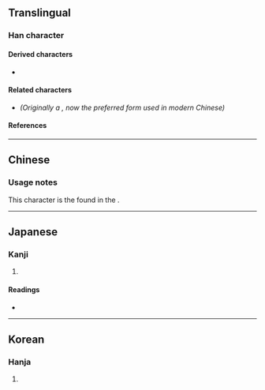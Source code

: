 {{also|甜}}
{{character info}}
==Translingual==

===Han character===
{{Han char|rn=99|rad=甘|as=06|sn=11|four=42764|canj=TMHJR|ids=⿰甘舌}}

====Derived characters====
* {{l|mul|[[𭞍]]}}

====Related characters====
* {{l|mul|[[甜]]}} ''(Originally a {{w|Variant Chinese characters|variant form}}, now the preferred form used in modern Chinese)''

====References====
{{Han ref|kx=0754.110|dkj=21655|dj=1161.050|hdz=42414.100|uh=751B}}

----

==Chinese==
{{zh-see|甜|vt}}

===Usage notes===
This character is the {{zh-original|甜|nocap=y|dot=}} found in the {{w|Kangxi dictionary}}.

----

==Japanese==

===Kanji===
{{ja-kanji|grade=|rs=甘06}}

# {{rfdef|ja|sort=甘06}}

====Readings====
* {{ja-readings|on=[[てん]] (ten)|kun=[[うまい]] (umai)|nanori=}}

----

==Korean==

===Hanja===
{{ko-hanja|hangeul=첨|eumhun=|rv=cheom|mr=ch'ŏm|y=chem}}

# {{rfdef|ko|sort=甘06}}